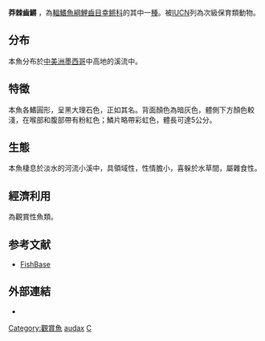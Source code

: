 {{Speciesbox
| taxon = Characodon audax
| binomial_authority = [[Smith|Smith]] & [[Miller|Miller]], 1986
| status = VU
| status_system = IUCN3.1
}}

'''莽棘齒鱂''' ，為[[輻鰭魚綱|輻鰭魚綱]][[鯉齒目|鯉齒目]][[幸鳉科|幸鳉科]]的其中一[[種|種]]。被[[IUCN|IUCN]]列為次級保育類動物。

==分布==
本魚分布於[[中美洲|中美洲]][[墨西哥|墨西哥]]中高地的溪流中。

==特徵==
本魚各鰭圓形，呈黑大理石色，正如其名。背面顏色為暗灰色，體側下方顏色較淺，在喉部和腹部帶有粉紅色；鱗片略帶彩虹色，體長可達5公分。

==生態==
本魚棲息於淡水的河流小溪中，具領域性，性情膽小，喜躲於水草間，屬雜食性。

==經濟利用==
為觀賞性魚類。

==参考文献==
*[http://www.fishbase.org FishBase] {{Wayback|url=http://www.fishbase.org/ |date=20171017132213 }}

==外部連結==
*{{FishBase_species|genus=Characodon|species=audax|year=2011|month=12}}

{{Taxonbar}}
[[Category:觀賞魚|Category:觀賞魚]]
[[Category:棘齒鱂属|audax]]
[[Category:1986年描述的魚類|C]]